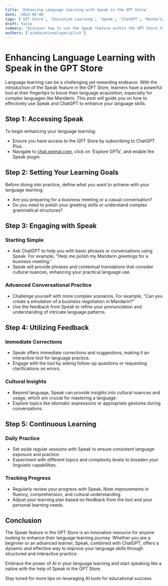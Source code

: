 ```yaml
---
title: 'Enhancing Language Learning with Speak in the GPT Store'
date: '2023-05-08'
tags: ['GPT Store', 'Education Learning', 'Speak', 'ChatGPT', 'Mandarin']
draft: false
summary: 'Discover how to use the Speak feature within the GPT Store to accelerate your language learning. This guide offers practical tips on how to utilize ChatGPT and Speak for mastering new languages and understanding cultural nuances.'
authors: ['aieducationalspecialist']
---
```


# Enhancing Language Learning with Speak in the GPT Store

Language learning can be a challenging yet rewarding endeavor. With the introduction of the Speak feature in the GPT Store, learners have a powerful tool at their fingertips to boost their language acquisition, especially for complex languages like Mandarin. This post will guide you on how to effectively use Speak and ChatGPT to enhance your language skills.

## Step 1: Accessing Speak

To begin enhancing your language learning:
- Ensure you have access to the GPT Store by subscribing to ChatGPT Plus.
- Navigate to [chat.openai.com](https://chat.openai.com), click on ‘Explore GPTs’, and enable the Speak plugin.

## Step 2: Setting Your Learning Goals

Before diving into practice, define what you want to achieve with your language learning:
- Are you preparing for a business meeting or a casual conversation?
- Do you need to polish your greeting skills or understand complex grammatical structures?

## Step 3: Engaging with Speak

### Starting Simple
- Ask ChatGPT to help you with basic phrases or conversations using Speak. For example, "Help me polish my Mandarin greetings for a business meeting."
- Speak will provide phrases and contextual translations that consider cultural nuances, enhancing your practical language use.

### Advanced Conversational Practice
- Challenge yourself with more complex scenarios. For example, "Can you create a simulation of a business negotiation in Mandarin?"
- Use the feedback from Speak to refine your pronunciation and understanding of intricate language patterns.

## Step 4: Utilizing Feedback

### Immediate Corrections
- Speak offers immediate corrections and suggestions, making it an interactive tool for language practice.
- Engage with the tool by asking follow-up questions or requesting clarifications on errors.

### Cultural Insights
- Beyond language, Speak can provide insights into cultural nuances and usage, which are crucial for mastering a language.
- Explore topics like idiomatic expressions or appropriate gestures during conversations.

## Step 5: Continuous Learning

### Daily Practice
- Set aside regular sessions with Speak to ensure consistent language exposure and practice.
- Experiment with different topics and complexity levels to broaden your linguistic capabilities.

### Tracking Progress
- Regularly review your progress with Speak. Note improvements in fluency, comprehension, and cultural understanding.
- Adjust your learning plan based on feedback from the tool and your personal learning needs.

## Conclusion

The Speak feature in the GPT Store is an innovative resource for anyone looking to enhance their language learning journey. Whether you are a beginner or an advanced learner, Speak, combined with ChatGPT, offers a dynamic and effective way to improve your language skills through structured and interactive practice.

Embrace the power of AI in your language learning and start speaking like a native with the help of Speak in the GPT Store.

Stay tuned for more tips on leveraging AI tools for educational success.
